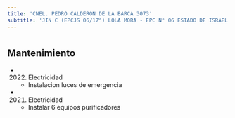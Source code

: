 ```yaml
---
title: 'CNEL. PEDRO CALDERON DE LA BARCA 3073'
subtitle: 'JIN C (EPCJS 06/17°) LOLA MORA - EPC N° 06 ESTADO DE ISRAEL'
---
```


#


## Mantenimiento

*  (2022) Electricidad 
    + Instalacion luces de emergencia

*  (2021) Electricidad 
    + Instalar 6 equipos purificadores



